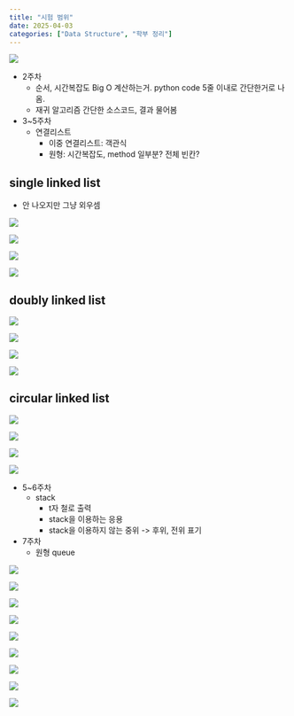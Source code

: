 ```yaml
---
title: "시험 범위"
date: 2025-04-03
categories: ["Data Structure", "학부 정리"]
---
```


![](/img/stat-thumb.jpg){.post-thumbnail}

- 2주차
  - 순서, 시간복잡도 Big O 계산하는거. python code 5줄 이내로 간단한거로 나옴.
  - 재귀 알고리즘 간단한 소스코드, 결과 물어봄
- 3~5주차
  - 연결리스트
    - 이중 연결리스트: 객관식
    - 원형: 시간복잡도, method 일부분? 전체 빈칸?

## single linked list

- 안 나오지만 그냥 외우셈

![](img/2025-04-20-19-46-31.png)

![](img/2025-04-20-19-46-38.png)

![](img/2025-04-20-19-46-46.png)

![](img/2025-04-20-19-47-11.png)

## doubly linked list

![](img/2025-04-20-19-47-57.png)

![](img/2025-04-20-19-48-04.png)

![](img/2025-04-20-19-48-10.png)

![](img/2025-04-20-19-48-22.png)

## circular linked list

![](img/2025-04-20-19-48-50.png)

![](img/2025-04-20-19-48-56.png)

![](img/2025-04-20-19-49-05.png)

![](img/2025-04-20-19-49-32.png)

- 5~6주차
  - stack
    - t자 철로 출력
    - stack을 이용하는 응용
    - stack을 이용하지 않는 중위 -> 후위, 전위 표기
- 7주차
  - 원형 queue

![](img/2025-04-20-19-28-11.png)

![](img/2025-04-20-19-28-20.png)

![](img/2025-04-20-19-35-14.png)

![](img/2025-04-20-19-35-22.png)

![](img/2025-04-20-19-35-48.png)

![](img/2025-04-20-19-36-55.png)

![](img/2025-04-20-19-37-07.png)

![](img/2025-04-20-19-37-14.png)

![](img/2025-04-20-19-37-23.png)
